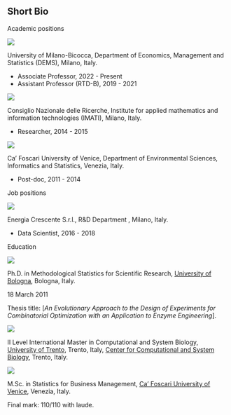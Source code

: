 ## Short Bio {.central}

[Academic positions]{.blue}

::: {layout="[10, 0, 90]"}
::: {#second-column}
![](images/logoB.png)
:::

::: {#middle-column}
:::

::: {#first-column}
[University of Milano-Bicocca]{.blue}, Department of Economics, Management and Statistics (DEMS), Milano, Italy.

-   Associate Professor, 2022 - Present
-   Assistant Professor (RTD-B), 2019 - 2021
:::
:::

::: {layout="[10, 0, 90]"}
::: {#second-column}
![](images/logo_imati.png)
:::

::: {#middle-column}
:::

::: {#first-column}
[Consiglio Nazionale delle Ricerche]{.blue}, Institute for applied mathematics and information technologies (IMATI), Milano, Italy.

-   Researcher, 2014 - 2015
:::
:::

::: {layout="[10, 0, 90]"}
::: {#second-column}
![](images/logo_ven.png)
:::

::: {#middle-column}
:::

::: {#first-column}
[Ca' Foscari University of Venice]{.blue}, Department of Environmental Sciences, Informatics and Statistics, Venezia, Italy.

-   Post-doc, 2011 - 2014
:::
:::


[Job positions]{.blue}

::: {layout="[10, 0, 90]"}
::: {#second-column}
![](images/logo_encre.png)
:::

::: {#middle-column}
:::

::: {#first-column}
[Energia Crescente S.r.l.]{.blue}, R&D Department , Milano, Italy.

-   Data Scientist, 2016 - 2018
:::
:::


[Education]{.blue}

::: {layout="[10, 0, 90]"}
::: {#second-column}
![](images/logo_unibo.png)
:::

::: {#middle-column}
:::

::: {#first-column}
[Ph.D. in Methodological Statistics for Scientific Research]{.blue}, [University of Bologna](https://www.unibo.it/), Bologna, Italy.

18 March 2011

Thesis title: \[*An Evolutionary Approach to the Design of Experiments for Combinatorial Optimization with an Application to Enzyme Engineering*\].
:::
:::

::: {layout="[10, 0, 90]"}
::: {#second-column}
![](images/cosbi.jpg)
:::

::: {#middle-column}
:::

::: {#first-column}
[II Level International Master in Computational and System Biology]{.blue}, [University of Trento](https://www.unitn.it), Trento, Italy, [Center for Computational and System Biology](https://www.cosbi.eu), Trento, Italy.
:::
:::

::: {layout="[10, 0, 90]"}
::: {#second-column}
![](images/logo_ven.png)
:::

::: {#middle-column}
:::

::: {#first-column}
[M.Sc. in Statistics for Business Management]{.blue}, [Ca' Foscari University of Venice](https://www.unive.it), Venezia, Italy.

Final mark: 110/110 with laude.
:::
:::
